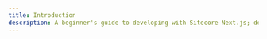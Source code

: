 ```yaml
---
title: Introduction
description: A beginner's guide to developing with Sitecore Next.js; designed to be a starting point to build Sitecore solutions in a headless, Next.js environment.
---
```

 
<Head>
    <meta property="og:site_name" content="Sitecore Next.js Guide" />
    <script type="application/ld+json"
    dangerouslySetInnerHTML={{
        __html:`
        {
        "@context" : "https://schema.org",
        "@type" : "WebSite",
        "name" : "Sitecore Next.js Guide",
        "url" : "https://sitecore-nextjs-guide.hakmeng.com"
        }
        `
    }}
    />
</Head>
 
# Introduction
 
Welcome to a beginner's guide to developing with Sitecore Next.js. This guide is designed to be a starting point for developers who are new to building Sitecore solutions in a headless, Next.js environment.

Transitioning from a monolithic architecture to a composable one can seem overwhelming, which is why this guide breaks the process down into easy-to-understand pieces.
It provides step-by-step instructions on setting up a local environment and creating components. This guide would not go into depth on every topic; it is intended for the audience
to conduct further research on their own.

You will learn:
1. Brief overview of headless architecture
1. How to setup a local docker instance running Sitecore XM
1. Create basic components using Next.js
1. GraphQL
    1. Brief overview of GraphQL
    1. The difference between Integrated vs Connected mode
    1. Sitecore xGraph Browser
    1. Create a component utilizing GraphQL to pull multiple Sitecore items
        1. Integrated mode
        1. Connected mode


If you're a traditional Sitecore MVC developer or a front-end developer starting on a headless Sitecore Next.js solution, then this guide is perfect for you.

## Getting started

If you do not have an Sitecore environment, start at [prerequisites](/environment/prerequisites).  
If you already have one, feel free to skip to [create your first component](/build/create-your-first-nextjs-component).
